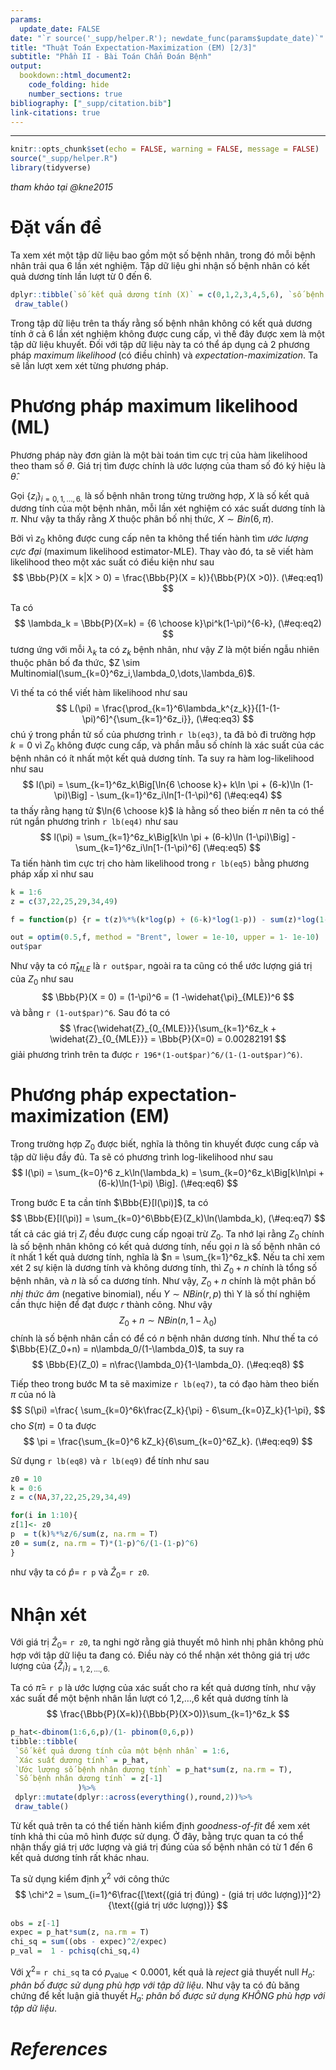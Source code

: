 ```yaml
---
params:
  update_date: FALSE
date: "`r source('_supp/helper.R'); newdate_func(params$update_date)`"
title: "Thuật Toán Expectation-Maximization (EM) [2/3]"
subtitle: "Phần II - Bài Toán Chẩn Đoán Bệnh"
output: 
  bookdown::html_document2:
    code_folding: hide
    number_sections: true
bibliography: ["_supp/citation.bib"]
link-citations: true
---
```


\newcommand{\bf}[1]{\boldsymbol{#1}}
\newcommand{\hat}[1]{\widehat{#1}}
\newcommand{\mm}[1]{\mathbb{#1}}
\newcommand{\bar}[1]{\overline{#1}}
\newcommand{\tp}[1]{{#1}^{\top}}
\newcommand{\scr}[1]{\mathscr{#1}}


\def\E{\Bbb{E}}
\def\V{\Bbb{V}}
\def\P{\Bbb{P}}
\def\I{{\large\unicode{x1D7D9}}}
\def\indep{\perp\!\!\!\!\perp}
\newcommand{\overeq}[2]{\stackrel{#1}{#2}}
\def\epsilon{\varepsilon} 
\def\proved{\blacksquare\quad} 
---


```r
knitr::opts_chunk$set(echo = FALSE, warning = FALSE, message = FALSE)
source("_supp/helper.R")
library(tidyverse)
```

:::{.right}
*tham khảo tại @kne2015*
:::

# Đặt vấn đề

Ta xem xét một tập dữ liệu bao gồm một số bệnh nhân, trong đó mỗi bệnh nhân trải qua 6 lần xét nghiệm. Tập dữ liệu ghi nhận số bệnh nhân có kết quả dương tính lần lượt từ 0 đến 6.

```r
dplyr::tibble(`số kết quả dương tính (X)` = c(0,1,2,3,4,5,6), `số bệnh nhân (Z)`= c(NA, 37,22,25,29,34,49))%>%
 draw_table()
```

Trong tập dữ liệu trên ta thấy rằng số bệnh nhân không có kết quả dương tính ở cả 6 lần xét nghiệm không được cung cấp, vì thế đây được xem là một tập dữ liệu khuyết. Đối với tập dữ liệu này ta có thể áp dụng cả 2 phương pháp *maximum likelihood* (có điều chỉnh) và *expectation-maximization*. Ta sẽ lần lượt xem xét từng phương pháp. 

# Phương pháp maximum likelihood (ML)

Phương pháp này đơn giản là một bài toán tìm cực trị của hàm likelihood theo tham số $\theta$. Giá trị tìm được chính là ước lượng của tham số đó ký hiệu là $\hat{\theta}$. 

Gọi $\{z_i\}_{i=0,1,\dots,6.}$ là số bệnh nhân trong từng trường hợp, $X$ là số kết quả dương tính của một bệnh nhân, mỗi lần xét nghiệm có xác suất dương tính là $\pi$. Như vậy ta thấy rằng $X$ thuộc phân bố nhị thức, $X \sim Bin(6,\pi)$. 

Bởi vì $z_0$ không được cung cấp nên ta không thể tiến hành tìm *ước lượng cực đại* (maximum likelihood estimator-MLE). Thay vào đó, ta sẽ viết hàm likelihood theo một xác suất có điều kiện như sau 
$$
\P(X = k|X > 0) = \frac{\P(X = k)}{\P(X >0)}.
(\#eq:eq1)
$$

Ta có 
$$
\lambda_k = \P(X=k) = {6 \choose k}\pi^k(1-\pi)^{6-k},
(\#eq:eq2)
$$
tương ứng với mỗi $\lambda_k$ ta có $z_k$ bệnh nhân, như vậy $Z$ là một biến ngẫu nhiên thuộc phân bố đa thức, $Z \sim Multinomial(\sum_{k=0}^6z_i,\lambda_0,\dots,\lambda_6)$. 

Vì thế ta có thể viết hàm likelihood như sau
$$
L(\pi) =  \frac{\prod_{k=1}^6\lambda_k^{z_k}}{[1-(1-\pi)^6]^{\sum_{k=1}^6z_i}},
(\#eq:eq3)
$$
chú ý trong phần tử số của phương trình `r lb(eq3)`, ta đã bỏ đi trường hợp $k=0$ vì $Z_0$ không được cung cấp, và phần mẫu số chính là xác suất của các bệnh nhân có ít nhất một kết quả dương tính. Ta suy ra hàm log-likelihood như sau
$$
l(\pi) = \sum_{k=1}^6z_k\Big[\ln{6 \choose k}+ k\ln \pi + (6-k)\ln (1-\pi)\Big] - \sum_{k=1}^6z_i\ln[1-(1-\pi)^6]
(\#eq:eq4)
$$
ta thấy rằng hạng tử $\ln{6 \choose k}$ là hằng số theo biến $\pi$ nên ta có thể rút ngắn phương trình `r lb(eq4)` như sau
$$
l(\pi) = \sum_{k=1}^6z_k\Big[k\ln \pi + (6-k)\ln (1-\pi)\Big] - \sum_{k=1}^6z_i\ln[1-(1-\pi)^6]
(\#eq:eq5)
$$
Ta tiến hành tìm cực trị cho hàm likelihood trong `r lb(eq5)` bằng phương pháp xấp xỉ như sau

```r
k = 1:6
z = c(37,22,25,29,34,49)

f = function(p) {r = t(z)%*%(k*log(p) + (6-k)*log(1-p)) - sum(z)*log(1-(1-p)^6); -r}

out = optim(0.5,f, method = "Brent", lower = 1e-10, upper = 1- 1e-10)
out$par
```

Như vậy ta có $\hat{\pi}_{MLE}$ là `r out$par`, ngoài ra ta cũng có thể ước lượng giá trị của $Z_0$ như sau 
$$
\P(X = 0) = (1-\pi)^6 = (1 -\hat{\pi}_{MLE})^6
$$
và bằng `r (1-out$par)^6`. Sau đó ta có 
$$
\frac{\hat{Z}_{0_{MLE}}}{\sum_{k=1}^6z_k + \hat{Z}_{0_{MLE}}} = \P(X=0) = 0.00282191
$$
giải phương trình trên ta được `r 196*(1-out$par)^6/(1-(1-out$par)^6)`.

# Phương pháp expectation-maximization (EM)

Trong trường hợp $Z_0$ được biết, nghĩa là thông tin khuyết được cung cấp và tập dữ liệu đầy đủ. Ta sẽ có phương trình log-likelihood như sau 
$$
l(\pi) = \sum_{k=0}^6 z_k\ln(\lambda_k) = \sum_{k=0}^6z_k\Big[k\ln\pi + (6-k)\ln(1-\pi) \Big].
(\#eq:eq6)
$$

Trong bước E ta cần tính $\E[l(\pi)]$, ta có
$$
\E[l(\pi)] = \sum_{k=0}^6\E(Z_k)\ln(\lambda_k),
(\#eq:eq7)
$$
tất cả các giá trị $Z_i$ đều được cung cấp ngoại trừ $Z_0$. Ta nhớ lại rằng $Z_0$ chính là số bệnh nhân không có kết quả dương tính, nếu gọi $n$ là số bệnh nhân có ít nhất 1 kết quả dương tính, nghĩa là $n = \sum_{k=1}^6z_k$. Nếu ta chỉ xem xét 2 sự kiện là dương tính và không dương tính, thì $Z_0 +n$ chính là tổng số bệnh nhân, và $n$ là số ca dương tính. Như vậy, $Z_0+n$ chính là một phân bố *nhị thức âm* (negative binomial), nếu $Y\sim NBin(r,p)$ thì Y là số thí nghiệm cần thực hiện để đạt được $r$ thành công. Như vậy 
$$
Z_0+n \sim NBin(n,1-\lambda_0)
$$
chính là số bệnh nhân cần có để có $n$ bệnh nhân dương tính. Như thế ta có $\E(Z_0+n) = n\lambda_0/(1-\lambda_0)$, ta suy ra 
$$
\E(Z_0) = n\frac{\lambda_0}{1-\lambda_0}.
(\#eq:eq8)
$$

Tiếp theo trong bước M ta sẽ maximize `r lb(eq7)`, ta có đạo hàm theo biến $\pi$ của nó là 
$$
S(\pi) =\frac{ \sum_{k=0}^6k\frac{Z_k}{\pi} - 6\sum_{k=0}Z_k}{1-\pi},
$$
cho $S(\pi) = 0$ ta được 
$$
\pi = \frac{\sum_{k=0}^6 kZ_k}{6\sum_{k=0}^6Z_k}.
(\#eq:eq9)
$$

Sử dụng `r lb(eq8)` và `r lb(eq9)` để tính như sau

```r
z0 = 10
k = 0:6
z = c(NA,37,22,25,29,34,49)

for(i in 1:10){
z[1]<- z0
p  = t(k)%*%z/6/sum(z, na.rm = T)
z0 = sum(z, na.rm = T)*(1-p)^6/(1-(1-p)^6)
}
```
như vậy ta có $\hat{p}=$ `r p` và $\hat{Z}_0 =$ `r z0`.

# Nhận xét

Với giá trị $\hat{Z}_0 =$ `r z0`, ta nghi ngờ rằng giả thuyết mô hình nhị phân không phù hợp với tập dữ liệu ta đang có. Điều này có thể nhận xét thông giá trị ước lượng của $\{\hat{Z}_i\}_{i=1,2,\dots,6.}$

Ta có $\hat{\pi} =$ `r p` là ước lượng của xác suất cho ra kết quả dương tính, như vậy xác suất để một bệnh nhân lần lượt có 1,2,...,6 kết quả dương tính là 
$$
\frac{\P(X=k)}{\P(X>0)}\sum_{k=1}^6z_k
$$

```r
p_hat<-dbinom(1:6,6,p)/(1- pbinom(0,6,p))
tibble::tibble(
 `Số kết quả dương tính của một bệnh nhân` = 1:6,
 `Xác suất dương tính` = p_hat,
 `Ước lượng số bệnh nhân dương tính` = p_hat*sum(z, na.rm = T),
 `Số bệnh nhân dương tính` = z[-1]
               )%>%
 dplyr::mutate(dplyr::across(everything(),round,2))%>%
 draw_table()
```

Từ kết quả trên ta có thể tiến hành kiểm định *goodness-of-fit* để xem xét tính khả thi của mô hình được sử dụng. Ở đây, bằng trực quan ta có thể nhận thấy giá trị ước lượng và giá trị đúng của số bệnh nhân có từ 1 đến 6 kết quả dương tính rất khác nhau. 

Ta sử dụng kiểm định $\chi^2$ với công thức 
$$
\chi^2 = \sum_{i=1}^6\frac{[\text{(giá trị đúng) - (giá trị ước lượng)}]^2}{\text{(giá trị ước lượng)}}
$$

```r
obs = z[-1]
expec = p_hat*sum(z, na.rm = T)
chi_sq = sum((obs - expec)^2/expec)
p_val =  1 - pchisq(chi_sq,4)
```

Với $\chi^2 =$ `r chi_sq` ta có $p_{\text{value}} < 0.0001$, kết quả là _reject_ giả thuyết null $H_o:$ *phân bố được sử dụng phù hợp với tập dữ liệu*. Như vậy ta có đủ băng chứng để kết luận giả thuyết $H_a:$ *phân bố được sử dụng KHÔNG phù hợp với tập dữ liệu*.





















<!-- ----------------------------------------------------------------------------- -->

# _References_ {-}

